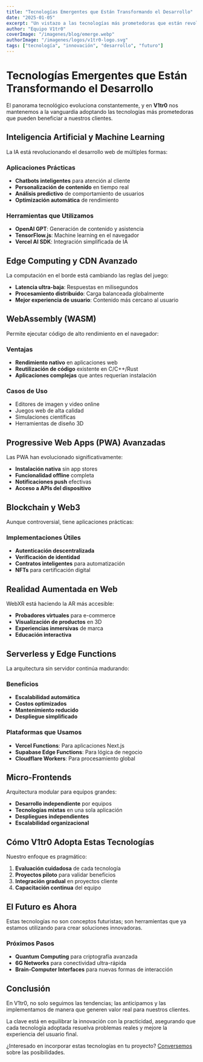 ```yaml
---
title: "Tecnologías Emergentes que Están Transformando el Desarrollo"
date: "2025-01-05"
excerpt: "Un vistazo a las tecnologías más prometedoras que están revolucionando la forma en que desarrollamos aplicaciones web."
author: "Equipo V1tr0"
coverImage: "/imagenes/blog/emerge.webp"
authorImage: "/imagenes/logos/v1tr0-logo.svg"
tags: ["tecnología", "innovación", "desarrollo", "futuro"]
---
```


# Tecnologías Emergentes que Están Transformando el Desarrollo

El panorama tecnológico evoluciona constantemente, y en **V1tr0** nos mantenemos a la vanguardia adoptando las tecnologías más prometedoras que pueden beneficiar a nuestros clientes.

## Inteligencia Artificial y Machine Learning

La IA está revolucionando el desarrollo web de múltiples formas:

### Aplicaciones Prácticas
- **Chatbots inteligentes** para atención al cliente
- **Personalización de contenido** en tiempo real
- **Análisis predictivo** de comportamiento de usuarios
- **Optimización automática** de rendimiento

### Herramientas que Utilizamos
- **OpenAI GPT**: Generación de contenido y asistencia
- **TensorFlow.js**: Machine learning en el navegador
- **Vercel AI SDK**: Integración simplificada de IA

## Edge Computing y CDN Avanzado

La computación en el borde está cambiando las reglas del juego:

- **Latencia ultra-baja**: Respuestas en milisegundos
- **Procesamiento distribuido**: Carga balanceada globalmente
- **Mejor experiencia de usuario**: Contenido más cercano al usuario

## WebAssembly (WASM)

Permite ejecutar código de alto rendimiento en el navegador:

### Ventajas
- **Rendimiento nativo** en aplicaciones web
- **Reutilización de código** existente en C/C++/Rust
- **Aplicaciones complejas** que antes requerían instalación

### Casos de Uso
- Editores de imagen y video online
- Juegos web de alta calidad
- Simulaciones científicas
- Herramientas de diseño 3D

## Progressive Web Apps (PWA) Avanzadas

Las PWA han evolucionado significativamente:

- **Instalación nativa** sin app stores
- **Funcionalidad offline** completa
- **Notificaciones push** efectivas
- **Acceso a APIs del dispositivo**

## Blockchain y Web3

Aunque controversial, tiene aplicaciones prácticas:

### Implementaciones Útiles
- **Autenticación descentralizada**
- **Verificación de identidad**
- **Contratos inteligentes** para automatización
- **NFTs** para certificación digital

## Realidad Aumentada en Web

WebXR está haciendo la AR más accesible:

- **Probadores virtuales** para e-commerce
- **Visualización de productos** en 3D
- **Experiencias inmersivas** de marca
- **Educación interactiva**

## Serverless y Edge Functions

La arquitectura sin servidor continúa madurando:

### Beneficios
- **Escalabilidad automática**
- **Costos optimizados**
- **Mantenimiento reducido**
- **Despliegue simplificado**

### Plataformas que Usamos
- **Vercel Functions**: Para aplicaciones Next.js
- **Supabase Edge Functions**: Para lógica de negocio
- **Cloudflare Workers**: Para procesamiento global

## Micro-Frontends

Arquitectura modular para equipos grandes:

- **Desarrollo independiente** por equipos
- **Tecnologías mixtas** en una sola aplicación
- **Despliegues independientes**
- **Escalabilidad organizacional**

## Cómo V1tr0 Adopta Estas Tecnologías

Nuestro enfoque es pragmático:

1. **Evaluación cuidadosa** de cada tecnología
2. **Proyectos piloto** para validar beneficios
3. **Integración gradual** en proyectos cliente
4. **Capacitación continua** del equipo

## El Futuro es Ahora

Estas tecnologías no son conceptos futuristas; son herramientas que ya estamos utilizando para crear soluciones innovadoras.

### Próximos Pasos
- **Quantum Computing** para criptografía avanzada
- **6G Networks** para conectividad ultra-rápida
- **Brain-Computer Interfaces** para nuevas formas de interacción

## Conclusión

En V1tr0, no solo seguimos las tendencias; las anticipamos y las implementamos de manera que generen valor real para nuestros clientes.

La clave está en equilibrar la innovación con la practicidad, asegurando que cada tecnología adoptada resuelva problemas reales y mejore la experiencia del usuario final.

¿Interesado en incorporar estas tecnologías en tu proyecto? [Conversemos](/contact) sobre las posibilidades.